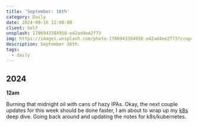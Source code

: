 ```yaml
---
title: 'September: 16th'
category: Daily
date: 2024-09-16 12:00:00
client: Self
unsplash: 1706943384958-e42ad4ee2f73
img: https://images.unsplash.com/photo-1706943384958-e42ad4ee2f73?crop=entropy&cs=srgb&fm=jpg&ixid=MnwzNjM5Nzd8MHwxfHJhbmRvbXx8fHx8fHx8fDE2ODE3NDg2ODY&ixlib=rb-4.0.3&q=85
description: September 16th. 
tags:
  - daily
---
```



## 2024

**12am**

Burning that midnight oil with cans of hazy IPAs.
Okay, the next couple updates for this week should be done faster, I am about to wrap up my [k8s](https://kbve.com/application/kubernetes/) deep dive. 
Going back around and updating the notes for k8s/kubernetes.